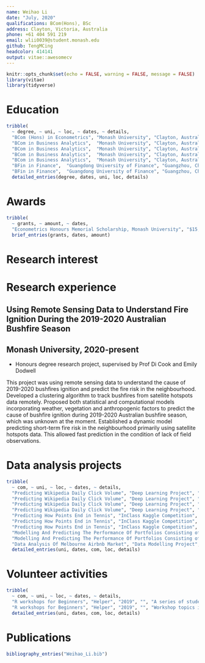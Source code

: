 ```yaml
---
name: Weihao Li
date: "July, 2020"
qualifications: BCom(Hons), BSc
address: Clayton, Victoria, Australia
phone: +61 404 591 219
email: wlii0039@student.monash.edu
github: TengMCing
headcolor: 414141
output: vitae::awesomecv
---
```


```r
knitr::opts_chunk$set(echo = FALSE, warning = FALSE, message = FALSE)
library(vitae)
library(tidyverse)
```

# Education

```r
tribble(
  ~ degree, ~ uni, ~ loc, ~ dates, ~ details,
  "BCom (Hons) in Econometrics", "Monash University", "Clayton, Australia", "Mar. 2020 - Nov. 2020 (expected)", "Studied units include collaborative and reproducible practices, Bayesian and frequentist econometrics and exploratory data analysis.",
  "BCom in Business Analytics",  "Monash University", "Clayton, Australia", "Mar. 2018 - Nov. 2019", "GPA: 3.5/4.0",
  "BCom in Business Analytics",  "Monash University", "Clayton, Australia", "Mar. 2018 - Nov. 2019", "Over 90/100 for 2 units: Algorithms and Programming in Python and Derivatives.",
  "BCom in Business Analytics",  "Monash University", "Clayton, Australia", "Mar. 2018 - Nov. 2019", "Studied a variety of units covering different aspects of data analysis include data access, cleaning, visualization and modelling.",
  "BCom in Business Analytics",  "Monash University", "Clayton, Australia", "Mar. 2018 - Nov. 2019", "Minored in Finance enhanced my investment analysis skills in currency, equity, debt and derivatives markets.",
  "BFin in Finance",  "Guangdong University of Finance", "Guangzhou, China", "Sep. 2015 - Jun. 2020", 'GPA: 3.4/4.0',
  "BFin in Finance",  "Guangdong University of Finance", "Guangzhou, China", "Sep. 2015 - Jun. 2020", 'Best in class for 4 units: Microeconomics, Fundamentals of Finance, Human Resources Management and Managing Intercultural Communication.') %>% 
  detailed_entries(degree, dates, uni, loc, details)
```

# Awards

```r
tribble(
  ~ grants, ~ amount, ~ dates,
  "Econometrics Honours Memorial Scholarship, Monash University", "$15,000", "2020") %>% 
  brief_entries(grants, dates, amount)
```


# Research interest

\footnotesize
\begin{itemize}
  \item Applications of machine learning in business, finance, economic and environmental science
  \item Computer vision and Natural Language Processing
  \item Data visualization
  \item Bayesian machine learning
\end{itemize}

\normalsize

# Research experience

## Using Remote Sensing Data to Understand Fire Ignition During the 2019-2020 Australian Bushfire Season

## Monash University, 2020-present

\footnotesize

- Honours degree research project, supervised by Prof Di Cook and Emily Dodwell


This project was using remote sensing data to understand the cause of 2019-2020 bushfires ignition and predict the fire risk in the neighbourhood. Developed a clustering algorithm to track bushfires from satellite hotspots data remotely. Proposed both statistical and computational models incorporating weather, vegetation and anthropogenic factors to predict the cause of bushfire ignition during 2019-2020 Australian bushfire season, which was unknown at the moment. Established a dynamic model predicting short-term fire risk in the neighbourhood primarily using satellite hotspots data. This allowed fast prediction in the condition of lack of field observations.

\normalsize

# Data analysis projects

```r
tribble(
  ~ com, ~ uni, ~ loc, ~ dates, ~ details,
  "Predicting Wikipedia Daily Click Volume", "Deep Learning Project", "2019", "", "Used deep learning to predict the next year daily click volume of a Wikipedia website given the data of the previous 500 days.",
  "Predicting Wikipedia Daily Click Volume", "Deep Learning Project", "2019", "", "Tested different deep learning architectures include pure Fully Connected neural network, LSTM, GRU and 1D Convolution neural network for this time-series task.",
  "Predicting Wikipedia Daily Click Volume", "Deep Learning Project", "2019", "", "Tuned Hyperparameters using cross-validated grid-search.",
  "Predicting Wikipedia Daily Click Volume", "Deep Learning Project", "2019", "", "Prediction performance was much better than ETS and ARIMA in most of the cases.",
  "Predicting How Points End in Tennis", "InClass Kaggle Competition", "2019", "", "Used machine learning algorithms to predict outcome categories of tennis points given 3D coordinates of the ball position and 2D coordinates of the player position throughout a match.",
  "Predicting How Points End in Tennis", "InClass Kaggle Competition", "2019", "", "Applied ensemble learning to aggregate the prediction of several neural networks, XGBoost, CatBoost and Random forests models which are trained independently.",
  "Predicting How Points End in Tennis", "InClass Kaggle Competition", "2019", "", "Top 10 of the private leaderboard.",
  "Modelling And Predicting The Performance Of Portfolios Consisting of ASX200 Stocks", "Financial Econometrics Project", "2019", "", "Used ARIMA-ARCH-type models to predict the log return and volatility of portfolios given the past performance.",
  "Modelling And Predicting The Performance Of Portfolios Consisting of ASX200 Stocks", "Financial Econometrics Project", "2019", "", "Successfully constructed a hypothetical portfolio with a high Sharpe ratio and passed a 3-months review.",
  "Data Analysis Of Melbourne Airbnb Market", "Data Modelling Project", "2018", "", "Used classical regression models to explore the factors affecting Melbourne Airbnb price and rating."  ) %>% 
  detailed_entries(uni, dates, com, loc, details)
```


# Volunteer activities

```r
tribble(
  ~ com, ~ uni, ~ loc, ~ dates, ~ details,
  "R workshops for Beginners", "Helper", "2019", "", "A series of student ran workshops on data analysis in R.",
  "R workshops for Beginners", "Helper", "2019", "", "Workshop topics include introduction to R, Rstudio and Rmarkdown, data visualization in ggplot2, data types and import data in R, data wrangling with dplyr and handling missing data with naniar.") %>% 
  detailed_entries(uni, dates, com, loc, details)
```


# Publications

```r
bibliography_entries("Weihao_Li.bib")
```


